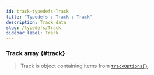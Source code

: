 ```yaml
---
id: track-typedefs-Track
title: "Typedefs : Track : Track"
description: Track data
slug: /typedefs/Track
sidebar_label: Track
---
```



### Track <span className="info badge">array</span> {#track}

> Track is object containing items from [`trackOptions{}`](./trackOptions.mdx)